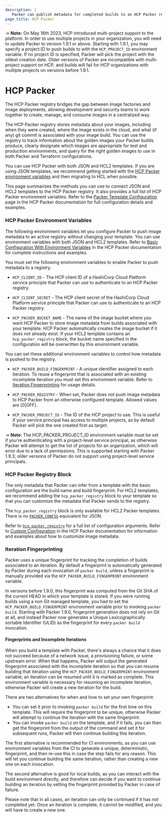 ```yaml
---
description: |
   Packer can publish metadata for completed builds to an HCP Packer registry. Legacy JSON templates can connect to the registry using environment variables. HCL2 templates can connect using an hcp_packer_registry block. 
page_title: HCP Packer
---
```


-> **Note:** On May 16th 2023, HCP introduced multi-project support to the platform. In order to use multiple projects in your organization, you will need to update Packer to version 1.9.1 or above. Starting with 1.9.1, you may specify a project ID to push builds to with the `HCP_PROJECT_ID` environment variable. If no project ID is specified, Packer will pick the project with the oldest creation date. Older versions of Packer are incompatible with multi-project support on HCP, and builds will fail for HCP organizations with multiple projects on versions before 1.9.1.

# HCP Packer

The HCP Packer registry bridges the gap between image factories and image deployments, allowing development and security teams to work together to create, manage, and consume images in a centralized way.

The HCP Packer registry stores metadata about your images, including when they were created, where the image exists in the cloud, and what (if any) git commit is associated with your image build. You can use the registry to track information about the golden images your Packer builds produce, clearly designate which images are appropriate for test and production environments, and query for the right golden images to use in both Packer and Terraform configurations.

You can use HCP Packer with both JSON and HCL2 templates. If you are using JSON templates, we recommend getting started with 
the [HCP Packer environment variables](#hcp-packer-environment-variables) and then migrating to HCL when possible. 

This page summarizes the methods you can use to connect JSON and HCL2 templates to the HCP Packer registry. It also provides a full list of HCP Packer environment variables. Refer to the [Packer Template Configuration](/hcp/docs/packer/store-image-metadata/packer-template-configuration) page in the HCP Packer documentation for full configuration details and examples.

### HCP Packer Environment Variables

The following environment variables let you configure Packer to push image metadata to an active registry without changing your template. You can use environment variables with both JSON and HCL2 templates. Refer to [Basic Configuration With Environment Variables](/hcp/docs/packer/store-image-metadata/packer-template-configuration#basic-configuration-with-environment-variables) in the HCP Packer documentation for complete instructions and examples. 

You must set the following environment variables to enable Packer to push metadata to a registry.

- `HCP_CLIENT_ID`          - The HCP client ID of a HashiCorp Cloud Platform service principle that Packer can use to authenticate to an HCP Packer registry.

- `HCP_CLIENT_SECRET`      - The HCP client secret of the HashiCorp Cloud Platform service principle that Packer can use to authenticate to an HCP Packer registry.

- `HCP_PACKER_BUCKET_NAME` - The name of the image bucket where you want HCP Packer to store image metadata from builds associated with your template. HCP Packer automatically creates the image bucket if it does not already exist. If your HCL2 template contains an `hcp_packer_registry` block, the bucket name specified in the configuration will be overwritten by this environment variable.

You can set these additional environment variables to control how metadata is pushed to the registry.

- `HCP_PACKER_BUILD_FINGERPRINT` - A unique identifier assigned to each iteration. To reuse a fingerprint that is associated with an existing incomplete iteration you must set this environment variable. Refer to [Iteration Fingerprinting](#iteration-fingerprinting) for usage details.

- `HCP_PACKER_REGISTRY`    -  When set, Packer does not push image metadata to HCP Packer from an otherwise configured template. Allowed values are [0|OFF].

- `HCP_PACKER_PROJECT_ID`  - The ID of the HCP project to use. This is useful if your service principal has access to multiple projects, as by default Packer will pick the one created first as target.

-> **Note**: The HCP_PACKER_PROJECT_ID environment variable must be set if you're authenticating with a project-level service principal, as otherwise Packer will attempt to get the list of projects for an organization, which will error due to a lack of permissions. This is supported starting with Packer 1.9.3; older versions of Packer do not support using project-level service principals.

### HCP Packer Registry Block

The only metadata that Packer can infer from a template with the basic configuration are the build name and build fingerprint. For HCL2 templates, we recommend adding the `hcp_packer_registry` block to your template so that you can customize the metadata that Packer sends to the registry. 

The `hcp_packer_registry` block is only available for HCL2 Packer templates. There is no [`PACKER_CONFIG`](/packer/docs/configure#packer-s-config-file) equivalent for JSON.

Refer to [`hcp_packer_registry`](/packer/docs/templates/hcl_templates/blocks/build/hcp_packer_registry) for a full list of configuration arguments. Refer to [Custom Configuration](/hcp/docs/packer/store-image-metadata/packer-template-configuration#custom-configuration) in the HCP Packer documentation for information and examples about how to customize image metadata.

### Iteration Fingerprinting

Packer uses a unique fingerprint for tracking the completion of builds associated to an iteration. By default a fingerprint is automatically generated by Packer during each invocation of `packer build`, unless a fingerprint is manually provided via the `HCP_PACKER_BUILD_FINGERPRINT` environment variable.

In versions before 1.9.0, this fingerprint was computed from the Git SHA of the current HEAD in which your template is stored. If you were running builds using a non Git managed template, you had to set the `HCP_PACKER_BUILD_FINGERPRINT` environment variable prior to invoking `packer build`.
Starting with Packer 1.9.0, fingerprint generation does not rely on Git at all, and instead Packer now generates a Unique Lexicographically sortable Identifier (ULID) as the fingerprint for every `packer build` invocation.

#### Fingerprints and Incomplete Iterations

When you build a template with Packer, there's always a chance that it does not succeed because of a network issue, a provisioning failure, or some upstream error. When that happens, Packer will output the generated fingerprint associated with the incomplete iteration so that you can resume building that iteration using the `HCP_PACKER_BUILD_FINGERPRINT` environment variable; an iteration can be resumed until it is marked as complete. This environment variable is necessary for resuming an incomplete iteration, otherwise Packer will create a new iteration for the build.

There are two alternatives for when and how to set your own fingerprint:

* You can set it prior to invoking `packer build` for the first time on this template. This will require the fingerprint to be unique, otherwise Packer will attempt to continue the iteration with the same fingerprint.
* You can invoke `packer build` on the template, and if it fails, you can then get the fingerprint from the output of the command and set it for subsequent runs, Packer will then continue building this iteration.

The first alternative is recommended for CI environments, as you can use environment variables from the CI to generate a unique, deterministic, fingerprint, and then re-use this in case the step fails for any reason. This will let you continue building the same iteration, rather than creating a new one on each invocation.

The second alternative is good for local builds, as you can interact with the build environment directly, and therefore can decide if you want to continue building an iteration by setting the fingerprint provided by Packer in case of failure.

Please note that in all cases, an iteration can only be continued if it has not completed yet. Once an iteration is complete, it cannot be modified, and you will have to create a new one.
